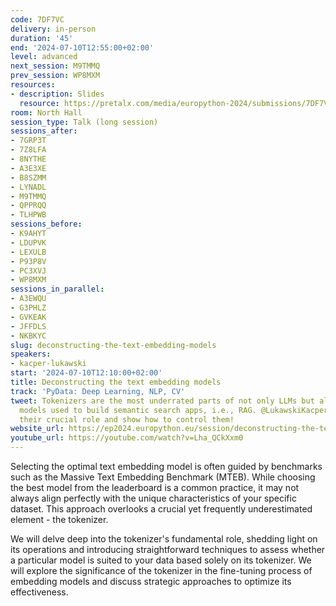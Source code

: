 ```yaml
---
code: 7DF7VC
delivery: in-person
duration: '45'
end: '2024-07-10T12:55:00+02:00'
level: advanced
next_session: M9TMMQ
prev_session: WP8MXM
resources:
- description: Slides
  resource: https://pretalx.com/media/europython-2024/submissions/7DF7VC/resources/Deconstructing_the_text_embedding_models_Eu_X7LWdyg.pdf
room: North Hall
session_type: Talk (long session)
sessions_after:
- 7GRP3T
- 7Z8LFA
- 8NYTHE
- A3E3XE
- B8SZMM
- LYNADL
- M9TMMQ
- QPPRQQ
- TLHPWB
sessions_before:
- K9AHYT
- LDUPVK
- LEXULB
- P93P8V
- PC3XVJ
- WP8MXM
sessions_in_parallel:
- A3EWQU
- G3PHLZ
- GVKEAK
- JFFDLS
- NKBKYC
slug: deconstructing-the-text-embedding-models
speakers:
- kacper-lukawski
start: '2024-07-10T12:10:00+02:00'
title: Deconstructing the text embedding models
track: 'PyData: Deep Learning, NLP, CV'
tweet: Tokenizers are the most underrated parts of not only LLMs but also text embedding
  models used to build semantic search apps, i.e., RAG. @LukawskiKacper will describe
  their crucial role and show how to control them!
website_url: https://ep2024.europython.eu/session/deconstructing-the-text-embedding-models
youtube_url: https://youtube.com/watch?v=Lha_QCkXxm0
---
```


Selecting the optimal text embedding model is often guided by benchmarks such as the Massive Text Embedding Benchmark (MTEB). While choosing the best model from the leaderboard is a common practice, it may not always align perfectly with the unique characteristics of your specific dataset. This approach overlooks a crucial yet frequently underestimated element - the tokenizer.

We will delve deep into the tokenizer's fundamental role, shedding light on its operations and introducing straightforward techniques to assess whether a particular model is suited to your data based solely on its tokenizer. We will explore the significance of the tokenizer in the fine-tuning process of embedding models and discuss strategic approaches to optimize its effectiveness.
